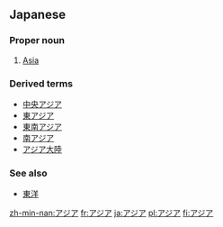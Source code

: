 == Japanese ==
===Proper noun===
{{ja-pos|ka|proper|rom=Ajia}}
# [[Asia]]


===Derived terms===
*[[中央アジア]]
*[[東アジア]]
*[[東南アジア]]
*[[南アジア]]
*[[アジア大陸]]


===See also===
*[[東洋]]


[[zh-min-nan:アジア]]
[[fr:アジア]]
[[ja:アジア]]
[[pl:アジア]]
[[fi:アジア]]